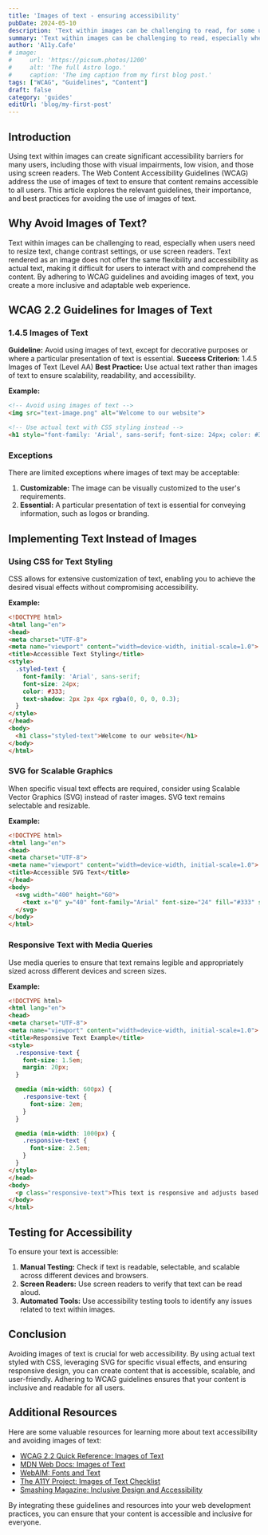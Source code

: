 ```yaml
---
title: 'Images of text - ensuring accessibility'
pubDate: 2024-05-10
description: 'Text within images can be challenging to read, for some users'
summary: 'Text within images can be challenging to read, especially when users need to resize text, change contrast settings, or use screen readers. Text rendered as an image does not offer the same flexibility and accessibility as actual text, making it difficult for users to interact with and comprehend the content.'
author: 'A11y.Cafe'
# image:
#     url: 'https://picsum.photos/1200'
#     alt: 'The full Astro logo.'
#     caption: 'The img caption from my first blog post.'
tags: ["WCAG", "Guidelines", "Content"]
draft: false
category: 'guides'
editUrl: 'blog/my-first-post'
---
```


 

## Introduction
Using text within images can create significant accessibility barriers for many users, including those with visual impairments, low vision, and those using screen readers. The Web Content Accessibility Guidelines (WCAG) address the use of images of text to ensure that content remains accessible to all users. This article explores the relevant guidelines, their importance, and best practices for avoiding the use of images of text.

## Why Avoid Images of Text?
Text within images can be challenging to read, especially when users need to resize text, change contrast settings, or use screen readers. Text rendered as an image does not offer the same flexibility and accessibility as actual text, making it difficult for users to interact with and comprehend the content. By adhering to WCAG guidelines and avoiding images of text, you create a more inclusive and adaptable web experience.

## WCAG 2.2 Guidelines for Images of Text

### 1.4.5 Images of Text
**Guideline:** Avoid using images of text, except for decorative purposes or where a particular presentation of text is essential.
**Success Criterion:** 1.4.5 Images of Text (Level AA)
**Best Practice:** Use actual text rather than images of text to ensure scalability, readability, and accessibility.

**Example:**

```html
<!-- Avoid using images of text -->
<img src="text-image.png" alt="Welcome to our website">

<!-- Use actual text with CSS styling instead -->
<h1 style="font-family: 'Arial', sans-serif; font-size: 24px; color: #333;">Welcome to our website</h1>
```

### Exceptions
There are limited exceptions where images of text may be acceptable:
1. **Customizable:** The image can be visually customized to the user's requirements.
2. **Essential:** A particular presentation of text is essential for conveying information, such as logos or branding.

## Implementing Text Instead of Images

### Using CSS for Text Styling
CSS allows for extensive customization of text, enabling you to achieve the desired visual effects without compromising accessibility.

**Example:**

```html
<!DOCTYPE html>
<html lang="en">
<head>
<meta charset="UTF-8">
<meta name="viewport" content="width=device-width, initial-scale=1.0">
<title>Accessible Text Styling</title>
<style>
  .styled-text {
    font-family: 'Arial', sans-serif;
    font-size: 24px;
    color: #333;
    text-shadow: 2px 2px 4px rgba(0, 0, 0, 0.3);
  }
</style>
</head>
<body>
  <h1 class="styled-text">Welcome to our website</h1>
</body>
</html>
```

### SVG for Scalable Graphics
When specific visual text effects are required, consider using Scalable Vector Graphics (SVG) instead of raster images. SVG text remains selectable and resizable.

**Example:**

```html
<!DOCTYPE html>
<html lang="en">
<head>
<meta charset="UTF-8">
<meta name="viewport" content="width=device-width, initial-scale=1.0">
<title>Accessible SVG Text</title>
</head>
<body>
  <svg width="400" height="60">
    <text x="0" y="40" font-family="Arial" font-size="24" fill="#333" stroke="#000" stroke-width="1">Welcome to our website</text>
  </svg>
</body>
</html>
```

### Responsive Text with Media Queries
Use media queries to ensure that text remains legible and appropriately sized across different devices and screen sizes.

**Example:**

```html
<!DOCTYPE html>
<html lang="en">
<head>
<meta charset="UTF-8">
<meta name="viewport" content="width=device-width, initial-scale=1.0">
<title>Responsive Text Example</title>
<style>
  .responsive-text {
    font-size: 1.5em;
    margin: 20px;
  }

  @media (min-width: 600px) {
    .responsive-text {
      font-size: 2em;
    }
  }

  @media (min-width: 1000px) {
    .responsive-text {
      font-size: 2.5em;
    }
  }
</style>
</head>
<body>
  <p class="responsive-text">This text is responsive and adjusts based on screen size.</p>
</body>
</html>
```

## Testing for Accessibility
To ensure your text is accessible:
1. **Manual Testing:** Check if text is readable, selectable, and scalable across different devices and browsers.
2. **Screen Readers:** Use screen readers to verify that text can be read aloud.
3. **Automated Tools:** Use accessibility testing tools to identify any issues related to text within images.

## Conclusion
Avoiding images of text is crucial for web accessibility. By using actual text styled with CSS, leveraging SVG for specific visual effects, and ensuring responsive design, you can create content that is accessible, scalable, and user-friendly. Adhering to WCAG guidelines ensures that your content is inclusive and readable for all users.

## Additional Resources
Here are some valuable resources for learning more about text accessibility and avoiding images of text:

- <a href="https://www.w3.org/WAI/WCAG21/quickref/?versions=2.2#images-of-text" target="_blank">WCAG 2.2 Quick Reference: Images of Text</a>
- <a href="https://developer.mozilla.org/en-US/docs/Web/Accessibility/Understanding_WCAG/Perceivable/Images_of_Text" target="_blank">MDN Web Docs: Images of Text</a>
- <a href="https://webaim.org/techniques/fonts/" target="_blank">WebAIM: Fonts and Text</a>
- <a href="https://www.a11yproject.com/checklist/#images-of-text" target="_blank">The A11Y Project: Images of Text Checklist</a>
- <a href="https://www.smashingmagazine.com/2020/02/inclusive-design-accessibility/" target="_blank">Smashing Magazine: Inclusive Design and Accessibility</a>

By integrating these guidelines and resources into your web development practices, you can ensure that your content is accessible and inclusive for everyone.